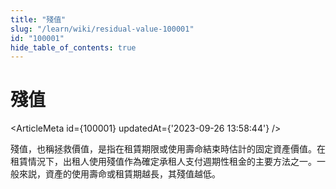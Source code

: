 ```yaml
---
title: "殘值"
slug: "/learn/wiki/residual-value-100001"
id: "100001"
hide_table_of_contents: true
---
```



# 殘值

<ArticleMeta id={100001} updatedAt={'2023-09-26 13:58:44'} />
<div className='border-solid border-b border-t-0 my-4 border-[var(--ifm-color-gray-300)]' />

殘值，也稱拯救價值，是指在租賃期限或使用壽命結束時估計的固定資產價值。在租賃情況下，出租人使用殘值作為確定承租人支付週期性租金的主要方法之一。一般來説，資產的使用壽命或租賃期越長，其殘值越低。
